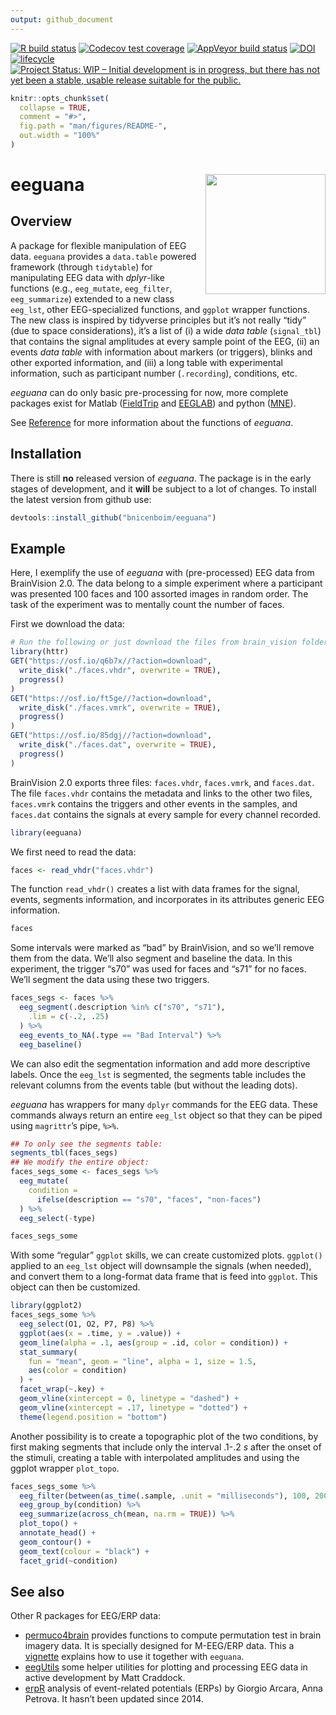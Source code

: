 ```yaml
---
output: github_document
---
```

 [![R build status](https://github.com/bnicenboim/eeguana/workflows/R-CMD-check/badge.svg)](https://github.com/bnicenboim/eeguana/actions)
[![Codecov test coverage](https://codecov.io/gh/bnicenboim/eeguana/branch/master/graph/badge.svg)](https://codecov.io/gh/bnicenboim/eeguana?branch=master) 
[![AppVeyor build status](https://ci.appveyor.com/api/projects/status/github/bnicenboim/eeguana?branch=master&svg=true)](https://ci.appveyor.com/project/bnicenboim/eeguana) [![DOI](https://zenodo.org/badge/153299577.svg)](https://zenodo.org/badge/latestdoi/153299577)  [![lifecycle](https://img.shields.io/badge/lifecycle-experimental-orange.svg)](https://www.tidyverse.org/lifecycle/#experimental)
[![Project Status: WIP – Initial development is in progress, but there has not yet been a stable, usable release suitable for the public.](https://www.repostatus.org/badges/latest/wip.svg)](https://www.repostatus.org/#wip)



```r
knitr::opts_chunk$set(
  collapse = TRUE,
  comment = "#>",
  fig.path = "man/figures/README-",
  out.width = "100%"
)
```

# eeguana <img src="man/figures/logo.png" align="right" style="width: 20vw; min-width: 25px;"/>

## Overview

A package for flexible manipulation of EEG data. `eeguana` provides a `data.table` powered framework (through `tidytable`) for manipulating EEG data with *dplyr*-like functions (e.g., `eeg_mutate`, `eeg_filter`, `eeg_summarize`) extended to a new class `eeg_lst`,  other EEG-specialized functions, and `ggplot` wrapper functions.  The new class is inspired by tidyverse principles but it's not really "tidy" (due to space considerations), it's a list of (i) a wide *data table* (`signal_tbl`) that contains the signal amplitudes at every sample point of the EEG,  (ii) an events *data table* with information about markers (or triggers), blinks and other exported information, and (iii) a long table with experimental information, such as participant number (`.recording`), conditions, etc.  

*eeguana* can do only basic pre-processing for now, more complete packages exist for Matlab ([FieldTrip](http://www.fieldtriptoolbox.org/) and [EEGLAB](https://sccn.ucsd.edu/eeglab/index.php)) and python ([MNE](https://martinos.org/mne/stable/index.html)).

See [Reference](https://bnicenboim.github.io/eeguana/reference/index.html) for more information about the functions of *eeguana*.


## Installation

There is still **no** released version of *eeguana*.  The package is in the early stages of development, and it **will** be subject to a lot of changes. To install the latest version from github use:


``` r
devtools::install_github("bnicenboim/eeguana")
```

## Example

Here, I exemplify the use of *eeguana* with (pre-processed) EEG data from BrainVision 2.0. The data belong to a simple experiment  where a participant was presented 100 faces and 100 assorted images in random order. The task of the experiment was to mentally count the number of faces.

First we download the data:

```r
# Run the following or just download the files from brain_vision folder in https://osf.io/tbwvz/
library(httr)
GET("https://osf.io/q6b7x//?action=download",
  write_disk("./faces.vhdr", overwrite = TRUE),
  progress()
)
GET("https://osf.io/ft5ge//?action=download",
  write_disk("./faces.vmrk", overwrite = TRUE),
  progress()
)
GET("https://osf.io/85dgj//?action=download",
  write_disk("./faces.dat", overwrite = TRUE),
  progress()
)
```

BrainVision 2.0 exports three files: `faces.vhdr`, `faces.vmrk`, and
`faces.dat`. The file `faces.vhdr` contains the metadata and links to the other
two files, `faces.vmrk` contains the triggers and other events in the samples,
and `faces.dat` contains the signals at every sample for every channel recorded.


```r
library(eeguana)
```

We first need to read the data:

```r
faces <- read_vhdr("faces.vhdr")
```

The function `read_vhdr()` creates a list with data frames for the signal, events,
segments information, and incorporates in its attributes generic EEG information.

```r
faces
```

Some intervals were marked as "bad" by BrainVision, and so we'll remove them
from the data. We'll also segment and baseline the data. In this experiment, the
trigger "s70" was used for faces and "s71" for no faces. We'll segment the data
using these two triggers.

```r
faces_segs <- faces %>%
  eeg_segment(.description %in% c("s70", "s71"),
    .lim = c(-.2, .25)
  ) %>%
  eeg_events_to_NA(.type == "Bad Interval") %>%
  eeg_baseline()
```


We can also edit the segmentation information and add more descriptive labels. Once the `eeg_lst` is segmented, the segments table includes the relevant columns from the events table (but without the leading dots).

*eeguana* has wrappers for many `dplyr` commands for the EEG data.  These commands always return an entire `eeg_lst` object so that they can be piped using `magrittr`'s pipe, `%>%`.

```r
## To only see the segments table:
segments_tbl(faces_segs)
## We modify the entire object:
faces_segs_some <- faces_segs %>%
  eeg_mutate(
    condition =
      ifelse(description == "s70", "faces", "non-faces")
  ) %>%
  eeg_select(-type)

faces_segs_some
```

With some "regular" `ggplot` skills, we can create customized plots. `ggplot()` applied to an `eeg_lst` object will downsample the signals (when needed), and convert them to a long-format data frame that is feed into `ggplot`. This object can then be customized. 

```r
library(ggplot2)
faces_segs_some %>%
  eeg_select(O1, O2, P7, P8) %>%
  ggplot(aes(x = .time, y = .value)) +
  geom_line(alpha = .1, aes(group = .id, color = condition)) +
  stat_summary(
    fun = "mean", geom = "line", alpha = 1, size = 1.5,
    aes(color = condition)
  ) +
  facet_wrap(~.key) +
  geom_vline(xintercept = 0, linetype = "dashed") +
  geom_vline(xintercept = .17, linetype = "dotted") +
  theme(legend.position = "bottom")
```



Another possibility is to create a topographic plot of the two conditions, by
first making segments that include only the interval .1-.2 *s* after the onset
of the stimuli, creating a table with interpolated amplitudes and using the ggplot wrapper `plot_topo`.

```r
faces_segs_some %>%
  eeg_filter(between(as_time(.sample, .unit = "milliseconds"), 100, 200)) %>%
  eeg_group_by(condition) %>%
  eeg_summarize(across_ch(mean, na.rm = TRUE)) %>%
  plot_topo() +
  annotate_head() +
  geom_contour() +
  geom_text(colour = "black") +
  facet_grid(~condition)
```


## See also

Other R packages for EEG/ERP data:

-  [permuco4brain](https://jaromilfrossard.github.io/permuco4brain/index.html) provides functions to compute permutation test in brain imagery data. It is specially designed for M-EEG/ERP data. This a [vignette](https://jaromilfrossard.github.io/permuco4brain/articles/permuco4brain-with-eeguana.html) explains how to use it together with `eeguana`.
- [eegUtils](https://github.com/craddm/eegUtils) some helper utilities for plotting and processing EEG data in active development by Matt Craddock.
-  [erpR](https://cran.r-project.org/package=erpR)  analysis of event-related potentials (ERPs) by Giorgio Arcara, Anna Petrova. It hasn't been updated since 2014.

